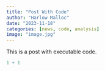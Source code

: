 ```yaml
---
title: "Post With Code"
author: "Harlow Malloc"
date: "2023-11-18"
categories: [news, code, analysis]
image: "image.jpg"
---
```


This is a post with executable code.

```r
1 + 1
```
